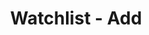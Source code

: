 ---
title: 'Watchlist - Add'
openapi: '/en/api-reference/openapi-en.json POST /v1/watchlist/{chain}/{walletAddress}'
---